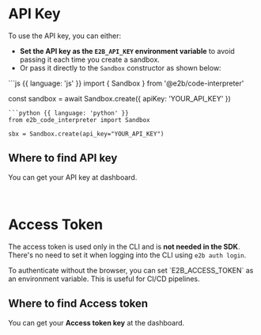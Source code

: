 
# API Key

To use the API key, you can either:

- **Set the API key as the `E2B_API_KEY` environment variable** to avoid passing it each time you create a sandbox.
- Or pass it directly to the `Sandbox` constructor as shown below:

<CodeGroup>
```js {{ language: 'js' }}
import { Sandbox } from '@e2b/code-interpreter'

const sandbox = await Sandbox.create({ apiKey: 'YOUR_API_KEY' })
```
```python {{ language: 'python' }}
from e2b_code_interpreter import Sandbox

sbx = Sandbox.create(api_key="YOUR_API_KEY")
```
</CodeGroup>

## Where to find API key

You can get your API key at <Link href="/dashboard?tab=keys">dashboard</Link>.

<br/>

# Access Token

The access token is used only in the CLI and is **not needed in the SDK**. There's no need to set it when logging into the CLI using `e2b auth login`.

<Note>
To authenticate without the browser, you can set `E2B_ACCESS_TOKEN` as an environment variable. This is useful for CI/CD pipelines.
</Note>

## Where to find Access token

You can get your **Access token key** at the <Link href="/dashboard/account">dashboard</Link>.

